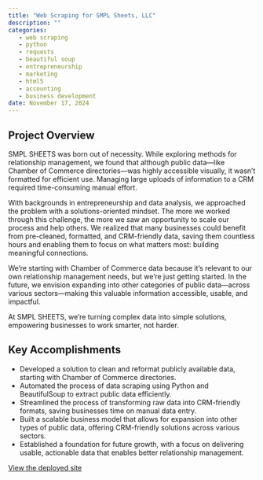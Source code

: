 ```yaml
---
title: "Web Scraping for SMPL Sheets, LLC"
description: ""
categories:
   - web scraping
   - python
   - requests
   - beautiful soup
   - entrepreneurship
   - marketing
   - html5
   - accounting
   - business development
date: November 17, 2024
---
```


## Project Overview
SMPL SHEETS was born out of necessity. While exploring methods for relationship management, we found that although public data—like Chamber of Commerce directories—was highly accessible visually, it wasn’t formatted for efficient use. Managing large uploads of information to a CRM required time-consuming manual effort.

With backgrounds in entrepreneurship and data analysis, we approached the problem with a solutions-oriented mindset. The more we worked through this challenge, the more we saw an opportunity to scale our process and help others. We realized that many businesses could benefit from pre-cleaned, formatted, and CRM-friendly data, saving them countless hours and enabling them to focus on what matters most: building meaningful connections.

We’re starting with Chamber of Commerce data because it’s relevant to our own relationship management needs, but we’re just getting started. In the future, we envision expanding into other categories of public data—across various sectors—making this valuable information accessible, usable, and impactful.

At SMPL SHEETS, we’re turning complex data into simple solutions, empowering businesses to work smarter, not harder.

## Key Accomplishments
- Developed a solution to clean and reformat publicly available data, starting with Chamber of Commerce directories.
- Automated the process of data scraping using Python and BeautifulSoup to extract public data efficiently.
- Streamlined the process of transforming raw data into CRM-friendly formats, saving businesses time on manual data entry.
- Built a scalable business model that allows for expansion into other types of public data, offering CRM-friendly solutions across various sectors.
- Established a foundation for future growth, with a focus on delivering usable, actionable data that enables better relationship management.

[<i class="bi bi-link-45deg"></i> View the deployed site](https://www.smplsheets.com/)    
